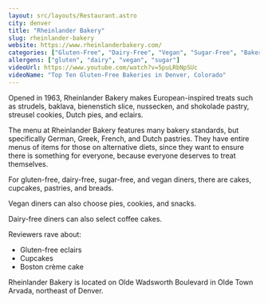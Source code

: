 ```yaml
---
layout: src/layouts/Restaurant.astro
city: denver
title: "Rheinlander Bakery"
slug: rheinlander-bakery
website: https://www.rheinlanderbakery.com/
categories: ["Gluten-Free", "Dairy-Free", "Vegan", "Sugar-Free", "Bakery"]
allergens: ["gluten", "dairy", "vegan", "sugar"]
videoUrl: https://www.youtube.com/watch?v=5puLRbNpSUc
videoName: "Top Ten Gluten-Free Bakeries in Denver, Colorado"
---
```


Opened in 1963, Rheinlander Bakery makes European-inspired treats such as strudels, baklava, bienenstich slice, nussecken, and shokolade pastry, streusel cookies, Dutch pies, and eclairs.

The menu at Rheinlander Bakery features many bakery standards, but specifically German, Greek, French, and Dutch pastries. They have entire menus of items for those on alternative diets, since they want to ensure there is something for everyone, because everyone deserves to treat themselves.

For gluten-free, dairy-free, sugar-free, and vegan diners, there are cakes, cupcakes, pastries, and breads.

Vegan diners can also choose pies, cookies, and snacks.

Dairy-free diners can also select coffee cakes.

Reviewers rave about:
* Gluten-free eclairs
* Cupcakes
* Boston crème cake

Rheinlander Bakery is located on Olde Wadsworth Boulevard in Olde Town Arvada, northeast of Denver.

